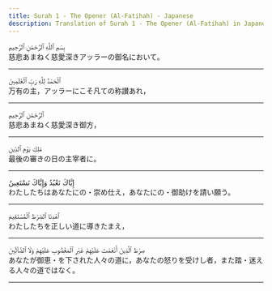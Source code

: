 ```yaml
---
title: Surah 1 - The Opener (Al-Fatihah) - Japanese
description: Translation of Surah 1 - The Opener (Al-Fatihah) in Japanese
---
```





<Aside type="quran" title="1">
بِسْمِ ٱللَّهِ ٱلرَّحْمَٰنِ ٱلرَّحِيمِ
</Aside>

<Aside type="reference" title="1">
慈悲あまねく慈愛深きアッラーの御名において。
</Aside>

---

<Aside type="quran" title="2">
ٱلْحَمْدُ لِلَّهِ رَبِّ ٱلْعَٰلَمِينَ
</Aside>

<Aside type="reference" title="2">
万有の主，アッラーにこそ凡ての称讃あれ，
</Aside>

---

<Aside type="quran" title="3">
ٱلرَّحْمَٰنِ ٱلرَّحِيمِ
</Aside>

<Aside type="reference" title="3">
慈悲あまねく慈愛深き御方，
</Aside>

---

<Aside type="quran" title="4">
مَٰلِكِ يَوْمِ ٱلدِّينِ
</Aside>

<Aside type="reference" title="4">
最後の審きの日の主宰者に。
</Aside>

---

<Aside type="quran" title="5">
إِيَّاكَ نَعْبُدُ وَإِيَّاكَ نَسْتَعِينُ
</Aside>

<Aside type="reference" title="5">
わたしたちはあなたにの・崇め仕え，あなたにの・御助けを請い願う。
</Aside>

---

<Aside type="quran" title="6">
ٱهْدِنَا ٱلصِّرَٰطَ ٱلْمُسْتَقِيمَ
</Aside>

<Aside type="reference" title="6">
わたしたちを正しい道に導きたまえ，
</Aside>

---

<Aside type="quran" title="7">
صِرَٰطَ ٱلَّذِينَ أَنْعَمْتَ عَلَيْهِمْ غَيْرِ ٱلْمَغْضُوبِ عَلَيْهِمْ وَلَا ٱلضَّآلِّينَ
</Aside>

<Aside type="reference" title="7">
あなたが御恵・を下された人々の道に，あなたの怒りを受けし者，また踏・迷える人々の道ではなく。
</Aside>

---
